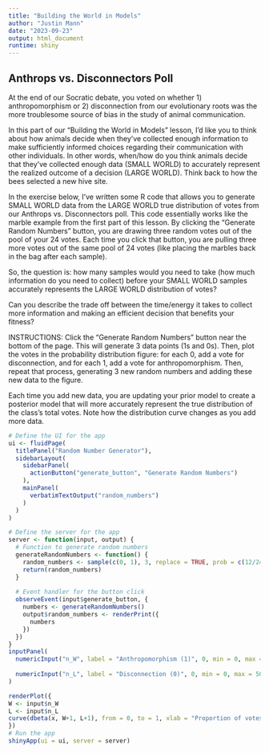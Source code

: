 ```yaml
---
title: "Building the World in Models"
author: "Justin Mann"
date: "2023-09-23"
output: html_document
runtime: shiny
---
```



## Anthrops vs. Disconnectors Poll

At the end of our Socratic debate, you voted on whether 1) anthropomorphism or 2) disconnection from our evolutionary roots was the more troublesome source of bias in the study of animal communication.

In this part of our "Building the World in Models" lesson, I'd like you to think about how animals decide when they've collected enough information to make sufficiently informed choices regarding their communication with other individuals. In other words, when/how do you think animals decide that they've collected enough data (SMALL WORLD) to accurately represent the realized outcome of a decision (LARGE WORLD). Think back to how the bees selected a new hive site.

In the exercise below, I've written some R code that allows you to generate SMALL WORLD data from the LARGE WORLD true distribution of votes from our Anthrops vs. Disconnectors poll. This code essentially works like the marble example from the first part of this lesson. By clicking the "Generate Random Numbers" button, you are drawing three random votes out of the pool of your 24 votes. Each time you click that button, you are pulling three more votes out of the same pool of 24 votes (like placing the marbles back in the bag after each sample).

So, the question is: how many samples would you need to take (how much information do you need to collect) before your SMALL WORLD samples accurately represents the LARGE WORLD distribution of votes? 

Can you describe the trade off between the time/energy it takes to collect more information and making an efficient decision that benefits your fitness?

INSTRUCTIONS: Click the "Generate Random Numbers" button near the bottom of the page. This will generate 3 data points (1s and 0s). Then, plot the votes in the probability distribution figure: for each 0, add a vote for disconnection, and for each 1, add a vote for anthropomorphism. Then, repeat that process, generating 3 new random numbers and adding these new data to the figure.

Each time you add new data, you are updating your prior model to create a posterior model that will more accurately represent the true distribution of the class's total votes. Note how the distribution curve changes as you add more data. 



```r
# Define the UI for the app
ui <- fluidPage(
  titlePanel("Random Number Generator"),
  sidebarLayout(
    sidebarPanel(
      actionButton("generate_button", "Generate Random Numbers")
    ),
    mainPanel(
      verbatimTextOutput("random_numbers")
    )
  )
)

# Define the server for the app
server <- function(input, output) {
  # Function to generate random numbers
  generateRandomNumbers <- function() {
    random_numbers <- sample(c(0, 1), 3, replace = TRUE, prob = c(12/24, 12/24))
    return(random_numbers)
  }
  
  # Event handler for the button click
  observeEvent(input$generate_button, {
    numbers <- generateRandomNumbers()
    output$random_numbers <- renderPrint({
      numbers
    })
  })
}
inputPanel(
  numericInput("n_W", label = "Anthropomorphism (1)", 0, min = 0, max = 50),
  
  numericInput("n_L", label = "Disconnection (0)", 0, min = 0, max = 50)
)

renderPlot({
W <- input$n_W
L <- input$n_L
curve(dbeta(x, W+1, L+1), from = 0, to = 1, xlab = "Proportion of votes (A/D)", ylab = "Density")
})
# Run the app
shinyApp(ui = ui, server = server)
```








